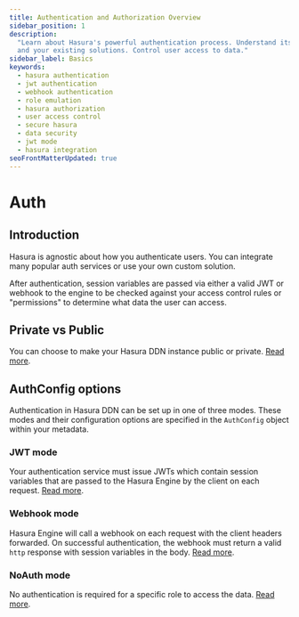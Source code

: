 ```yaml
---
title: Authentication and Authorization Overview
sidebar_position: 1
description:
  "Learn about Hasura's powerful authentication process. Understand its flexibility to use JWT, webhook, role emulation
  and your existing solutions. Control user access to data."
sidebar_label: Basics
keywords:
  - hasura authentication
  - jwt authentication
  - webhook authentication
  - role emulation
  - hasura authorization
  - user access control
  - secure hasura
  - data security
  - jwt mode
  - hasura integration
seoFrontMatterUpdated: true
---
```



# Auth

## Introduction

Hasura is agnostic about how you authenticate users. You can integrate many popular auth services or use your own custom
solution.

After authentication, session variables are passed via either a valid JWT or webhook to the engine to be checked against
your access control rules or "permissions" to determine what data the user can access.

## Private vs Public

You can choose to make your Hasura DDN instance public or private. [Read more](/auth/private-vs-public.mdx).

## AuthConfig options

Authentication in Hasura DDN can be set up in one of three modes. These modes and their configuration options are
specified in the `AuthConfig` object within your metadata.

### JWT mode

Your authentication service must issue JWTs which contain session variables that are passed to the Hasura Engine by the
client on each request. [Read more](/auth/jwt/index.mdx).

### Webhook mode

Hasura Engine will call a webhook on each request with the client headers forwarded. On successful authentication, the
webhook must return a valid `http` response with session variables in the body. [Read more](/auth/webhook/index.mdx).

### NoAuth mode

No authentication is required for a specific role to access the data. [Read more](/auth/noauth-mode.mdx).
